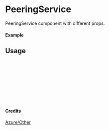 
<Meta of={PeeringService} title="Azure/Other/PeeringService" />

# PeeringService

PeeringService component with different props.

#### Example

<Canvas of={PeeringService.Primary} />

## Usage

```ts
import { PeeringService } from "yadl-ui";

const Example = () => {
  return (
      <PeeringService />
  );
};

export default Example;
```

#### Credits
[Azure/Other](https://learn.microsoft.com/en-us/azure/architecture/icons/)
